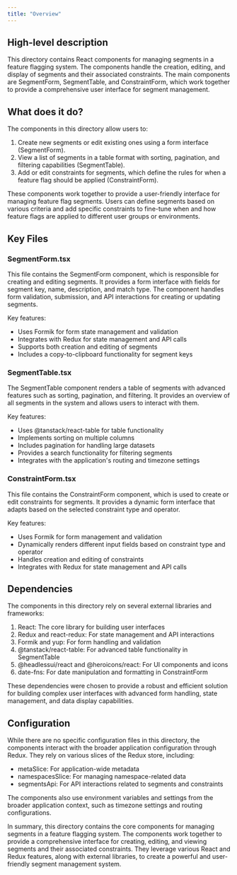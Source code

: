```yaml
---
title: "Overview"
---
```


## High-level description
This directory contains React components for managing segments in a feature flagging system. The components handle the creation, editing, and display of segments and their associated constraints. The main components are SegmentForm, SegmentTable, and ConstraintForm, which work together to provide a comprehensive user interface for segment management.

## What does it do?
The components in this directory allow users to:

1. Create new segments or edit existing ones using a form interface (SegmentForm).
2. View a list of segments in a table format with sorting, pagination, and filtering capabilities (SegmentTable).
3. Add or edit constraints for segments, which define the rules for when a feature flag should be applied (ConstraintForm).

These components work together to provide a user-friendly interface for managing feature flag segments. Users can define segments based on various criteria and add specific constraints to fine-tune when and how feature flags are applied to different user groups or environments.

## Key Files

### SegmentForm.tsx
This file contains the SegmentForm component, which is responsible for creating and editing segments. It provides a form interface with fields for segment key, name, description, and match type. The component handles form validation, submission, and API interactions for creating or updating segments.

Key features:
- Uses Formik for form state management and validation
- Integrates with Redux for state management and API calls
- Supports both creation and editing of segments
- Includes a copy-to-clipboard functionality for segment keys

### SegmentTable.tsx
The SegmentTable component renders a table of segments with advanced features such as sorting, pagination, and filtering. It provides an overview of all segments in the system and allows users to interact with them.

Key features:
- Uses @tanstack/react-table for table functionality
- Implements sorting on multiple columns
- Includes pagination for handling large datasets
- Provides a search functionality for filtering segments
- Integrates with the application's routing and timezone settings

### ConstraintForm.tsx
This file contains the ConstraintForm component, which is used to create or edit constraints for segments. It provides a dynamic form interface that adapts based on the selected constraint type and operator.

Key features:
- Uses Formik for form management and validation
- Dynamically renders different input fields based on constraint type and operator
- Handles creation and editing of constraints
- Integrates with Redux for state management and API calls

## Dependencies
The components in this directory rely on several external libraries and frameworks:

1. React: The core library for building user interfaces
2. Redux and react-redux: For state management and API interactions
3. Formik and yup: For form handling and validation
4. @tanstack/react-table: For advanced table functionality in SegmentTable
5. @headlessui/react and @heroicons/react: For UI components and icons
6. date-fns: For date manipulation and formatting in ConstraintForm

These dependencies were chosen to provide a robust and efficient solution for building complex user interfaces with advanced form handling, state management, and data display capabilities.

## Configuration
While there are no specific configuration files in this directory, the components interact with the broader application configuration through Redux. They rely on various slices of the Redux store, including:

- metaSlice: For application-wide metadata
- namespacesSlice: For managing namespace-related data
- segmentsApi: For API interactions related to segments and constraints

The components also use environment variables and settings from the broader application context, such as timezone settings and routing configurations.

In summary, this directory contains the core components for managing segments in a feature flagging system. The components work together to provide a comprehensive interface for creating, editing, and viewing segments and their associated constraints. They leverage various React and Redux features, along with external libraries, to create a powerful and user-friendly segment management system.